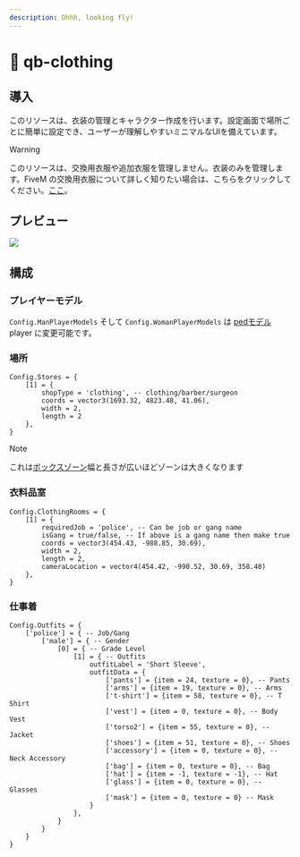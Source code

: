 ```yaml
---
description: Ohhh, looking fly!
---
```


# 👕 qb-clothing

## 導入

このリソースは、衣装の管理とキャラクター作成を行います。設定画面で場所ごとに簡単に設定でき、ユーザーが理解しやすいミニマルなUIを備えています。

> [!WARNING]
> このリソースは、交換用衣服や追加衣服を管理しません。衣装のみを管理します。FiveM の交換用衣服について詳しく知りたい場合は、こちらをクリックしてください。[ここ](https://forum.cfx.re/t/how-to-streaming-new-hairstyles-for-characters-step-by-step-for-dummies/1048980)。

## プレビュー

![](https://user-images.githubusercontent.com/66404074/153545004-6337e685-d3a5-478c-8fa2-e50f4b1d2030.png)

## 構成

### プレイヤーモデル

`Config.ManPlayerModels` そして `Config.WomanPlayerModels` は [pedモデル](https://docs.fivem.net/docs/game-references/ped-models/)player に変更可能です。

### 場所

```etlua
Config.Stores = {
    [1] = {
        shopType = 'clothing', -- clothing/barber/surgeon
        coords = vector3(1693.32, 4823.48, 41.06),
        width = 2,
        length = 2
    },
}
```

> [!NOTE]
> これは[ボックスゾーン](https://github.com/mkafrin/PolyZone/wiki/BoxZone)幅と長さが広いほどゾーンは大きくなります

### 衣料品室

```etlua
Config.ClothingRooms = {
    [1] = {
        requiredJob = 'police', -- Can be job or gang name
        isGang = true/false, -- If above is a gang name then make true
        coords = vector3(454.43, -988.85, 30.69),
        width = 2,
        length = 2,
        cameraLocation = vector4(454.42, -990.52, 30.69, 358.48)
    },
}
```

### 仕事着

```etlua
Config.Outfits = {
    ['police'] = { -- Job/Gang
        ['male'] = { -- Gender
            [0] = { -- Grade Level
                [1] = { -- Outfits
                    outfitLabel = 'Short Sleeve',
                    outfitData = {
                        ['pants'] = {item = 24, texture = 0}, -- Pants
                        ['arms'] = {item = 19, texture = 0}, -- Arms
                        ['t-shirt'] = {item = 58, texture = 0}, -- T Shirt
                        ['vest'] = {item = 0, texture = 0}, -- Body Vest
                        ['torso2'] = {item = 55, texture = 0}, -- Jacket
                        ['shoes'] = {item = 51, texture = 0}, -- Shoes
                        ['accessory'] = {item = 0, texture = 0}, -- Neck Accessory
                        ['bag'] = {item = 0, texture = 0}, -- Bag
                        ['hat'] = {item = -1, texture = -1}, -- Hat
                        ['glass'] = {item = 0, texture = 0}, -- Glasses
                        ['mask'] = {item = 0, texture = 0} -- Mask
                    }
                },
            }
        }
    }
}
```
